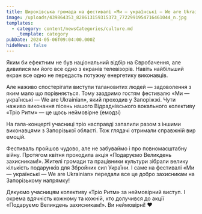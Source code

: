 ```yaml
---
title: Широківська громада на фестивалі «Ми — українські — We are Ukrainian»
image: /uploads/439864353_828613159315373_7722991954716461044_n.jpg
templates:
  - category: content/newsCategories/culture.md
    _template: category
pubDate: 2024-05-06T09:04:00.000Z
hideNews: false
---
```


Яким би ефектним не був національний відбір на Євробачення, але дивилися ми його все одно з екранів телевізорів. Навіть найбільший екран все одно не передасть потужну енергетику виконавців.

Але наживо спостерігати виступи талановитих людей — задоволення з яким мало що порівняється. Тому заздримо гостям фестивалю «Ми — українські — We are Ukrainian», який проходив у Запоріжжі. Чути наживо виконання пісень нашого Відраднівського вокального колективу «Тріо Ритм» — це щось неймовірне (емодзі)

На гала-концерті учасниці тріо насправді запалили разом з іншими виконавцями з Запорізької області. Тож глядачі отримали справжній вир емоцій.

Фестиваль пройшов чудово, але не забуваймо і про повномасштабну війну. Протягом квітня проходила акція «Подаруємо Великдень захисникам!». Жителі громади та працівники культури зібрали велику кількість подарунків для Збройних сил України. І саме на фестивалі «Ми — українські — We are Ukrainian» передали все це добро захисникам на Запорізькому напрямку!

Дякуємо учасницям колективу «Тріо Ритм» за неймовірний виступ. І окрема вдячність кожному та кожній, хто долучився до акції «Подаруємо Великдень захисникам!». Ви неймовірні! ❤️
